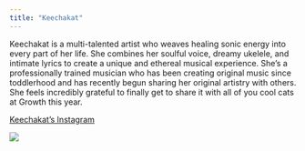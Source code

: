 ```yaml
---
title: "Keechakat"
---
```

Keechakat is a multi-talented artist who weaves healing sonic energy into every part of her life.
She combines her soulful voice, dreamy ukelele, and intimate lyrics to create a unique and ethereal
musical experience. She's a professionally trained musician who has been creating original music since
toddlerhood and has recently begun sharing her original artistry with others. She feels incredibly
grateful to finally get to share it with all of you cool cats at Growth this year.

[Keechakat's Instagram](https://www.instagram.com/keechakat/)

![](images/keechakat.jpg)
